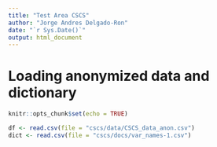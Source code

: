 ```yaml
---
title: "Test Area CSCS"
author: "Jorge Andres Delgado-Ron"
date: "`r Sys.Date()`"
output: html_document
---
```


# Loading anonymized data and dictionary
```r
knitr::opts_chunk$set(echo = TRUE)
```

```r
df <- read.csv(file = "cscs/data/CSCS_data_anon.csv")
dict <- read.csv(file = "cscs/docs/var_names-1.csv")
```

